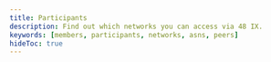 ```yaml
---
title: Participants
description: Find out which networks you can access via 48 IX.
keywords: [members, participants, networks, asns, peers]
hideToc: true
---
```



<Admonition
  title="Address Space"
  message="ARIN is still processing our request for IPv4 & IPv6 address space in accordance with their Micro-Allocation policy. Until the address space is assigned, we are temporarily using RFC5737 & RFC3849 Documentation Prefixes for display purposes only."
  type="note"
/>

<ParticipantTable />
